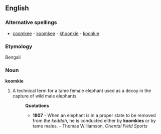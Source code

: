 ==English==

===Alternative spellings===
* [[coomkee]] - [[koomkee]] - [[khoonkie]] - [[koonkie]]

===Etymology===
Bengali

===Noun===
'''koomkie'''
# A technical term for a tame female elephant used as a decoy in the capture of wild male elephants.
#:'''Quotations'''
#:*'''1807''' - When an elephant is in a proper state to be removed from the ''keddah'', he is conducted either by '''koomkies''' or by tame males. - Thomas Williamson, ''Oriental Field Sports''
